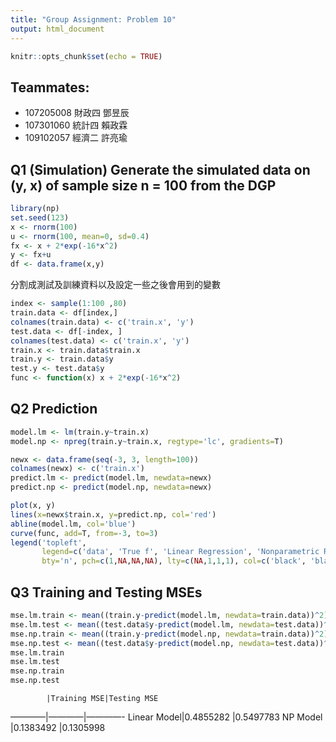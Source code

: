 ```yaml
---
title: "Group Assignment: Problem 10"
output: html_document
---
```


```r
knitr::opts_chunk$set(echo = TRUE)
```
## Teammates:
- 107205008 財政四 鄧昱辰
- 107301060 統計四 賴政霖
- 109102057 經濟二 許亮瑜

## Q1 (Simulation) Generate the simulated data on (y, x) of sample size n = 100 from the DGP

```r
library(np)
set.seed(123)
x <- rnorm(100)
u <- rnorm(100, mean=0, sd=0.4)
fx <- x + 2*exp(-16*x^2)
y <- fx+u
df <- data.frame(x,y)
```
分割成測試及訓練資料以及設定一些之後會用到的變數
```r
index <- sample(1:100 ,80)
train.data <- df[index,]
colnames(train.data) <- c('train.x', 'y')
test.data <- df[-index, ]
colnames(test.data) <- c('train.x', 'y')
train.x <- train.data$train.x
train.y <- train.data$y
test.y <- test.data$y
func <- function(x) x + 2*exp(-16*x^2)
```

## Q2 Prediction
```r
model.lm <- lm(train.y~train.x)
model.np <- npreg(train.y~train.x, regtype='lc', gradients=T)

newx <- data.frame(seq(-3, 3, length=100))
colnames(newx) <- c('train.x')
predict.lm <- predict(model.lm, newdata=newx)
predict.np <- predict(model.np, newdata=newx)

plot(x, y)
lines(x=newx$train.x, y=predict.np, col='red')
abline(model.lm, col='blue')
curve(func, add=T, from=-3, to=3)
legend('topleft', 
       legend=c('data', 'True f', 'Linear Regression', 'Nonparametric Regression'),
       bty='n', pch=c(1,NA,NA,NA), lty=c(NA,1,1,1), col=c('black', 'black', 'blue', 'red'))
```

## Q3 Training and Testing MSEs
```r
mse.lm.train <- mean((train.y-predict(model.lm, newdata=train.data))^2)
mse.lm.test <- mean((test.data$y-predict(model.lm, newdata=test.data))^2)
mse.np.train <- mean((train.y-predict(model.np, newdata=train.data))^2)
mse.np.test <- mean((test.data$y-predict(model.np, newdata=test.data))^2)
mse.lm.train
mse.lm.test
mse.np.train
mse.np.test
```

            |Training MSE|Testing MSE
------------|------------|-------------
Linear Model|0.4855282   |0.5497783 
NP Model    |0.1383492   |0.1305998


